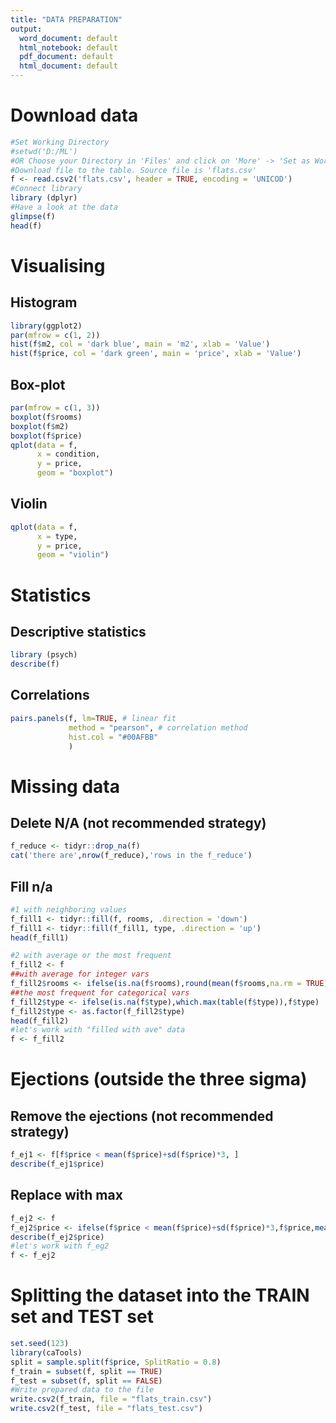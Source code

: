 ---
title: "DATA PREPARATION"
output:
  word_document: default
  html_notebook: default
  pdf_document: default
  html_document: default
---

# Download data
```{r warning: FALSE}
#Set Working Directory
#setwd('D:/ML')
#OR Choose your Directory in 'Files' and click on 'More' -> 'Set as Working Directory' 
#Download file to the table. Source file is 'flats.csv'
f <- read.csv2('flats.csv', header = TRUE, encoding = 'UNICOD')
#Connect library
library (dplyr)
#Have a look at the data
glimpse(f)  
head(f)
```

# Visualising

## Histogram
```{r}
library(ggplot2)
par(mfrow = c(1, 2))
hist(f$m2, col = 'dark blue', main = 'm2', xlab = 'Value')
hist(f$price, col = 'dark green', main = 'price', xlab = 'Value')
```

## Box-plot
```{r}
par(mfrow = c(1, 3))
boxplot(f$rooms)
boxplot(f$m2)
boxplot(f$price)
qplot(data = f, 
      x = condition, 
      y = price, 
      geom = "boxplot")
```

## Violin
```{r}
qplot(data = f, 
      x = type, 
      y = price, 
      geom = "violin")
```

# Statistics

## Descriptive statistics
```{r}
library (psych)
describe(f)
```

## Correlations
```{r}
pairs.panels(f, lm=TRUE, # linear fit
             method = "pearson", # correlation method
             hist.col = "#00AFBB"
             )
```

# Missing data

## Delete N/A (not recommended strategy) 
```{r}
f_reduce <- tidyr::drop_na(f)
cat('there are',nrow(f_reduce),'rows in the f_reduce')
```

## Fill n/a 
```{r}
#1 with neighboring values
f_fill1 <- tidyr::fill(f, rooms, .direction = 'down')  
f_fill1 <- tidyr::fill(f_fill1, type, .direction = 'up')
head(f_fill1)
```
```{r}
#2 with average or the most frequent
f_fill2 <- f
##with average for integer vars 
f_fill2$rooms <- ifelse(is.na(f$rooms),round(mean(f$rooms,na.rm = TRUE)),f$rooms)
##the most frequent for categorical vars
f_fill2$type <- ifelse(is.na(f$type),which.max(table(f$type)),f$type)
f_fill2$type <- as.factor(f_fill2$type)
head(f_fill2)
#let's work with "filled with ave" data 
f <- f_fill2
```

# Ejections (outside the three sigma)

## Remove the ejections (not recommended strategy)
```{r}
f_ej1 <- f[f$price < mean(f$price)+sd(f$price)*3, ]
describe(f_ej1$price)
```

## Replace with max
```{r}
f_ej2 <- f
f_ej2$price <- ifelse(f$price < mean(f$price)+sd(f$price)*3,f$price,mean(f$price)+sd(f$price)*3)
describe(f_ej2$price)
#let's work with f_eg2
f <- f_ej2
```

# Splitting the dataset into the TRAIN set and TEST set
```{r}
set.seed(123)
library(caTools)
split = sample.split(f$price, SplitRatio = 0.8)
f_train = subset(f, split == TRUE)
f_test = subset(f, split == FALSE)
#Write prepared data to the file
write.csv2(f_train, file = "flats_train.csv")
write.csv2(f_test, file = "flats_test.csv")
```